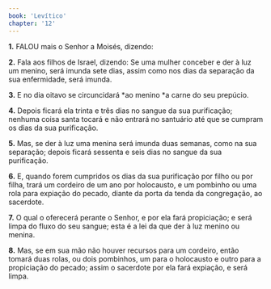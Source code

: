 ```yaml
---
book: 'Levítico'
chapter: '12'
---
```


**1.** FALOU mais o Senhor a Moisés, dizendo:

**2.** Fala aos filhos de Israel, dizendo: Se uma mulher conceber e der à luz um menino, será imunda sete dias, assim como nos dias da separação da sua enfermidade, será imunda.

**3.** E no dia oitavo se circuncidará *ao menino *a carne do seu prepúcio.

**4.** Depois ficará ela trinta e três dias no sangue da sua purificação; nenhuma coisa santa tocará e não entrará no santuário até que se cumpram os dias da sua purificação.

**5.** Mas, se der à luz uma menina será imunda duas semanas, como na sua separação; depois ficará sessenta e seis dias no sangue da sua purificação.

**6.** E, quando forem cumpridos os dias da sua purificação por filho ou por filha, trará um cordeiro de um ano por holocausto, e um pombinho ou uma rola para expiação do pecado, diante da porta da tenda da congregação, ao sacerdote.

**7.** O qual o oferecerá perante o Senhor, e por ela fará propiciação; e será limpa do fluxo do seu sangue; esta é a lei da que der à luz menino ou menina.

**8.** Mas, se em sua mão não houver recursos para um cordeiro, então tomará duas rolas, ou dois pombinhos, um para o holocausto e outro para a propiciação do pecado; assim o sacerdote por ela fará expiação, e será limpa.